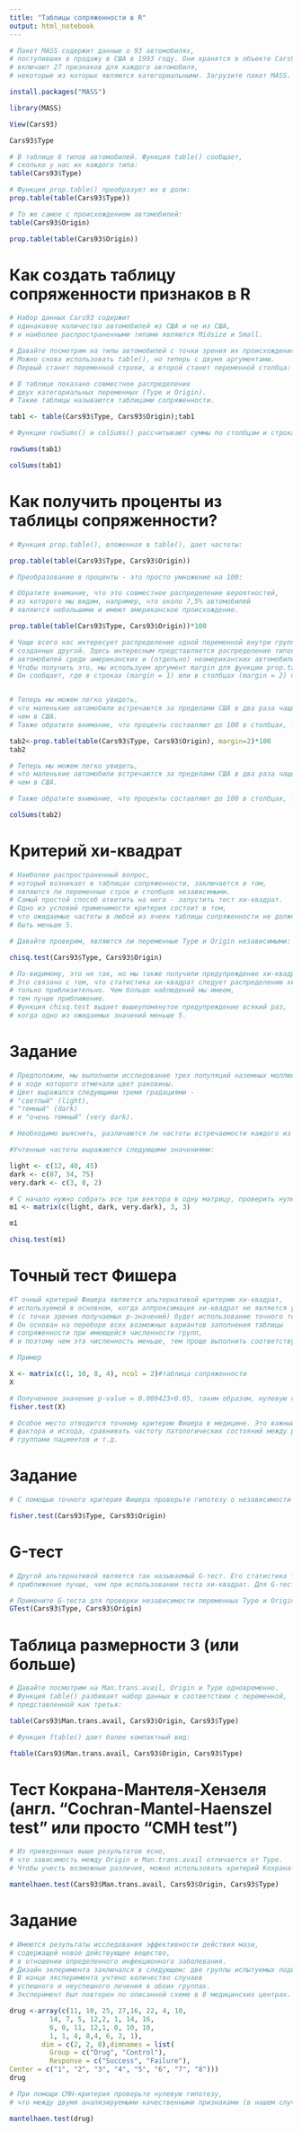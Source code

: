 ```yaml
---
title: "Таблицы сопряженности в R"
output: html_notebook
---
```


```r
# Пакет MASS содержит данные о 93 автомобилях,
# поступивших в продажу в США в 1993 году. Они хранятся в объекте Cars93 и
# включают 27 признаков для каждого автомобиля,
# некоторые из которых являются категориальными. Загрузите пакет MASS.
```


```r
install.packages("MASS")
```
```r
library(MASS)
```

```r
View(Cars93)
```

```r
Cars93$Type
```

```r
# В таблице 6 типов автомобилей. Функция table() сообщает,
# сколько у нас их каждого типа:
table(Cars93$Type)
```

```r
# Функция prop.table() преобразует их в доли:
prop.table(table(Cars93$Type))
```

```r
# То же самое с происхождением автомобилей:
table(Cars93$Origin)
```

```r
prop.table(table(Cars93$Origin))
```
# Как создать таблицу сопряженности признаков в R

```r
# Набор данных Cars93 содержит
# одинаковое количество автомобилей из США и не из США,
# и наиболее распространенными типами являются Midsize и Small.

# Давайте посмотрим на типы автомобилей с точки зрения их происхождения.
# Можно снова использовать table(), но теперь с двумя аргументами.
# Первый станет переменной строки, а второй станет переменной столбца:

# В таблице показано совместное распределение
# двух категориальных переменных (Type и Origin).
# Такие таблицы называются таблицами сопряженности.

tab1 <- table(Cars93$Type, Cars93$Origin);tab1
```

```r
# Функции rowSums() и colSums() рассчитывают суммы по столбцам и строкам.

rowSums(tab1)

colSums(tab1)
```

# Как получить проценты из таблицы сопряженности?

```r
# Функция prop.table(), вложенная в table(), дает частоты:

prop.table(table(Cars93$Type, Cars93$Origin))
```

```r
# Преобразование в проценты - это просто умножение на 100:

# Обратите внимание, что это совместное распределение вероятностей,
# из которого мы видим, например, что около 7,5% автомобилей
# являются небольшими и имеют американское происхождение.

prop.table(table(Cars93$Type, Cars93$Origin))*100
```

```r
# Чаще всего нас интересует распределение одной переменной внутри групп,
# созданных другой. Здесь интересным представляется распределение типов
# автомобилей среди американских и (отдельно) неамериканских автомобилей.
# Чтобы получить это, мы используем аргумент margin для функции prop.table().
# Он сообщает, где в строках (margin = 1) или в столбцах (margin = 2) переменная группировки:


# Теперь мы можем легко увидеть,
# что маленькие автомобили встречаются за пределами США в два раза чаще,
# чем в США.
# Также обратите внимание, что проценты составляют до 100 в столбцах, тогда как в объединенной таблице распределения (таблица без аргумента margin) 100 представляла собой сумму всей таблицы.

tab2<-prop.table(table(Cars93$Type, Cars93$Origin), margin=2)*100
tab2
```

```r
# Теперь мы можем легко увидеть,
# что маленькие автомобили встречаются за пределами США в два раза чаще,
# чем в США.

# Также обратите внимание, что проценты составляют до 100 в столбцах, тогда как в объединенной таблице распределения (таблица без аргумента margin) 100 представляла собой сумму всей таблицы.

colSums(tab2)
```

# Критерий хи-квадрат


```r
# Наиболее распространенный вопрос,
# который возникает в таблицах сопряженности, заключается в том,
# являются ли переменные строк и столбцов независимыми.
# Самый простой способ ответить на него - запустить тест хи-квадрат.
# Одно из условий применимости критерия состоит в том,
# что ожидаемые частоты в любой из ячеек таблицы сопряженности не должны
# быть меньше 5.
```


```r
# Давайте проверим, являются ли переменные Type и Origin независимыми:

chisq.test(Cars93$Type, Cars93$Origin)
```
```r
# По-видимому, это не так, но мы также получили предупреждение хи-квадрат.
# Это связано с тем, что статистика хи-квадрат следует распределению хи-квадрат
# только приблизительно. Чем больше наблюдений мы имеем,
# тем лучше приближение.
# Функция chisq.test выдает вышеупомянутое предупреждение всякий раз,
# когда одно из ожидаемых значений меньше 5.
```

# Задание

```r
# Предположим, мы выполнили исследование трех популяций наземных моллюсков,
# в ходе которого отмечали цвет раковины.
# Цвет выражался следующими тремя градациями -
# "светлый" (light),
# "темный" (dark)
# и "очень темный" (very dark). 
```

```r
# Необходимо выяснить, различаются ли частоты встречаемости каждого из вариантов окраски в исследованных популяциях.
```

```r
#Учтенные частоты выражаются следующими значениями:

light <- c(12, 40, 45)
dark <- c(87, 34, 75)
very.dark <- c(3, 8, 2)

# С начало нужно собрать все три вектора в одну матрицу, проверить нулевую гипотезу с помощью критерия хи-квдрат и описать полученный результат. 
m1 <- matrix(c(light, dark, very.dark), 3, 3)
```

```r
m1
```

```r
chisq.test(m1)
```
# Точный тест Фишера

```r
#Т очный критерий Фишера является альтернативой критерию хи-квадрат,
# используемой в основном, когда аппроксимация хи-квадрат не является удовлетворительной. При небольшом числе наблюдений более корректным подходом
# (с точки зрения получаемых р-значений) будет использование точного теста Фишера (Fisher’s exact test).
# Он основан на переборе всех возможных вариантов заполнения таблицы
# сопряженности при имеющейся численности групп,
# и поэтому чем эта численность меньше, тем проще выполнить соответствующие вычисления.
```

```r
# Пример

X <- matrix(c(1, 10, 8, 4), ncol = 2)#таблица сопряженности 
X

# Полученное значение p-value = 0.009423<0.05, таким образом, нулевую гипотезу отклоняем. Признаки зависимы.
fisher.test(X)
```

```r
# Особое место отводится точному критерию Фишера в медицине. Это важный метод обработки медицинских данных, нашедший свое применение во многих научных исследованиях. Благодаря ему можно исследовать взаимосвязь определенных
# фактора и исхода, сравнивать частоту патологических состояний между разными
# группами пациентов и т.д.
```

# Задание 

```r
# С помощью точного критерия Фишера проверьте гипотезу о независимости Type и Origin из таблицы Cars93
```

```r
fisher.test(Cars93$Type, Cars93$Origin)
```
# G-тест

```r
# Другой альтернативой является так называемый G-тест. Его статистика также приблизительно распределена по хи-квадрат, но для небольших выборок это
# приближение лучше, чем при использовании теста хи-квадрат. Для G-теста мы можем использовать функцию GTest из пакета DescTools. 
```

```r
# Примените G-теста для проверки независимости переменных Type и Origin.
GTest(Cars93$Type, Cars93$Origin)
```
# Таблица размерности 3 (или больше)

```r
# Давайте посмотрим на Man.trans.avail, Origin и Type одновременно.
# Функция table() разбивает набор данных в соответствии с переменной,
# представленной как третья:

table(Cars93$Man.trans.avail, Cars93$Origin, Cars93$Type)
```

```r
# Функция ftable() дает более компактный вид:

ftable(Cars93$Man.trans.avail, Cars93$Origin, Cars93$Type)
```
# Тест Кокрана-Мантеля-Хензеля (англ. "Cochran-Mantel-Haenszel test" или просто "CMH test")

```r
# Из приведенных выше результатов ясно,
# что зависимость между Origin и Man.trans.avail отличается от Type.
# Чтобы учесть возможные различия, можно использовать критерий Кохрана-Мантеля-Хензеля:

mantelhaen.test(Cars93$Man.trans.avail, Cars93$Origin, Cars93$Type)
```
# Задание
```r
# Имеются результаты исследования эффективности действия мази,
# содержащей новое действующее вещество,
# в отношении определенного инфекционного заболевания.
# Дизайн экперимента заключался в следующем: две группы испытуемых подвергались лечению при помощи нового препарата и плацебо.
# В конце эксперимента учтено количество случаев
# успешного и неуспешного лечения в обоих группах.
# Эксперимент был повторен по описанной схеме в 8 медицинских центрах.

drug <-array(c(11, 10, 25, 27,16, 22, 4, 10,
          14, 7, 5, 12,2, 1, 14, 16,
          6, 0, 11, 12,1, 0, 10, 10,
          1, 1, 4, 8,4, 6, 2, 1),
        dim = c(2, 2, 8),dimnames = list(
          Group = c("Drug", "Control"),
          Response = c("Success", "Failure"),
Center = c("1", "2", "3", "4", "5", "6", "7", "8")))
drug
```
```r
# При помощи CMH-критерия проверьте нулевую гипотезу,
# что между двумя анализируемыми качественными признаками (в нашем случае "экспериментальная группа" и "исход лечения") нет никакой связи.

mantelhaen.test(drug)
```





